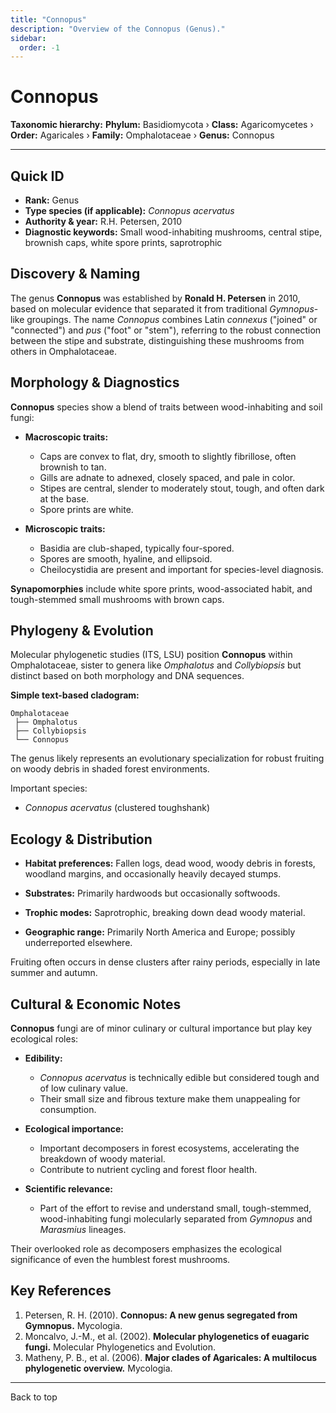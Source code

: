 ```yaml
---
title: "Connopus"
description: "Overview of the Connopus (Genus)."
sidebar:
  order: -1
---
```



# Connopus <Badge variant="note" text="Genus" />

**Taxonomic hierarchy:** **Phylum:** Basidiomycota › **Class:** Agaricomycetes › **Order:** Agaricales › **Family:** Omphalotaceae › **Genus:** Connopus

---

## Quick ID
* **Rank:** Genus  
* **Type species (if applicable):** _Connopus acervatus_  
* **Authority & year:** R.H. Petersen, 2010  
* **Diagnostic keywords:** Small wood-inhabiting mushrooms, central stipe, brownish caps, white spore prints, saprotrophic  

## Discovery & Naming
The genus **Connopus** was established by **Ronald H. Petersen** in 2010, based on molecular evidence that separated it from traditional _Gymnopus_-like groupings. The name _Connopus_ combines Latin _connexus_ ("joined" or "connected") and _pus_ ("foot" or "stem"), referring to the robust connection between the stipe and substrate, distinguishing these mushrooms from others in Omphalotaceae.

## Morphology & Diagnostics
**Connopus** species show a blend of traits between wood-inhabiting and soil fungi:

- **Macroscopic traits:**
  - Caps are convex to flat, dry, smooth to slightly fibrillose, often brownish to tan.
  - Gills are adnate to adnexed, closely spaced, and pale in color.
  - Stipes are central, slender to moderately stout, tough, and often dark at the base.
  - Spore prints are white.

- **Microscopic traits:**
  - Basidia are club-shaped, typically four-spored.
  - Spores are smooth, hyaline, and ellipsoid.
  - Cheilocystidia are present and important for species-level diagnosis.

**Synapomorphies** include white spore prints, wood-associated habit, and tough-stemmed small mushrooms with brown caps.

## Phylogeny & Evolution
Molecular phylogenetic studies (ITS, LSU) position **Connopus** within Omphalotaceae, sister to genera like _Omphalotus_ and _Collybiopsis_ but distinct based on both morphology and DNA sequences.

**Simple text-based cladogram:**
```
Omphalotaceae
 ├── Omphalotus
 ├── Collybiopsis
 └── Connopus
```
The genus likely represents an evolutionary specialization for robust fruiting on woody debris in shaded forest environments.

Important species:

- _Connopus acervatus_ (clustered toughshank)

## Ecology & Distribution
- **Habitat preferences:** Fallen logs, dead wood, woody debris in forests, woodland margins, and occasionally heavily decayed stumps.
- **Substrates:** Primarily hardwoods but occasionally softwoods.
- **Trophic modes:** Saprotrophic, breaking down dead woody material.

- **Geographic range:** Primarily North America and Europe; possibly underreported elsewhere.

Fruiting often occurs in dense clusters after rainy periods, especially in late summer and autumn.

## Cultural & Economic Notes
**Connopus** fungi are of minor culinary or cultural importance but play key ecological roles:

- **Edibility:**
  - _Connopus acervatus_ is technically edible but considered tough and of low culinary value.
  - Their small size and fibrous texture make them unappealing for consumption.

- **Ecological importance:**
  - Important decomposers in forest ecosystems, accelerating the breakdown of woody material.
  - Contribute to nutrient cycling and forest floor health.

- **Scientific relevance:**
  - Part of the effort to revise and understand small, tough-stemmed, wood-inhabiting fungi molecularly separated from _Gymnopus_ and _Marasmius_ lineages.

Their overlooked role as decomposers emphasizes the ecological significance of even the humblest forest mushrooms.

## Key References
1. Petersen, R. H. (2010). **Connopus: A new genus segregated from Gymnopus.** Mycologia.  
2. Moncalvo, J.-M., et al. (2002). **Molecular phylogenetics of euagaric fungi.** Molecular Phylogenetics and Evolution.  
3. Matheny, P. B., et al. (2006). **Major clades of Agaricales: A multilocus phylogenetic overview.** Mycologia.  

---

<LinkButton href="#top" variant="minimal" icon="arrow-up">
  Back to top
</LinkButton>
